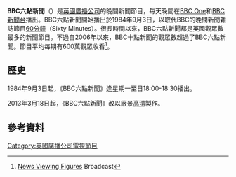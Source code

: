 {{電視節目信息框
| 顏色       = BBC News
| 名稱       = BBC6點新聞<br/>{{lang|en|BBC News at Six}}
| 原名       =
| 圖片       =
| 圖說       = 
| 類型       = 新聞
| 原創       =
| 發展       =
| 導演       =
| 主持       =
| 演出       =
| 配音       =
| 旁白       =
| 主題曲     =
| 片頭曲     =
| 片尾曲     =
| 作曲       =
| 國家       =
| 地區       = {{LDN}}
| 語言       = [[英語|英語]]
| 季數       =
| 系列數     =
| 集數       =
| 每集列表   =
| 執行製片   =
| 製片人     = [[BBC新聞|BBC新聞]]
| 監製   =
| 副製片人   =
| 共同製片人 =
| 編審       =
| 剪輯       =
| 外景       =
| 機位       =
| 每集長     = 30分鐘 
| 頻道       =  
| 電視網     = [[英國廣播公司第一台|BBC第一台]]及[[BBC新聞台|BBC新聞台]]
| 電視臺     =
| 視頻制式   = {{lang|en|HDTV 1080i}}
| 音頻制式   = 立體聲
| 首播國家   = {{UK}}
| 首播地區   =
| 開始       = 1984年9月3日
| 結束       = 至今
| 晚於       =
| 早於       =
| 相關劇集   =
| 中國大陸名稱 =
| 臺灣名稱     =
| 港澳名稱     =
| 馬新名稱     =
| 官方網站   =
| imdb_id    =
| tv_com_id  =
}}

{{Expand English|time=2019-12-17}}
'''BBC六點新聞'''（{{lang-en|BBC News at Six}}）是[[英國廣播公司|英國廣播公司]]的晚間新聞節目，每天晚間在[[BBC_One|BBC One]]和[[BBC新聞台|BBC新聞台]]播出。BBC六點新聞開始播出於1984年9月3日，以取代BBC的晚間新聞雜誌節目[[60分鐘|60分鐘]]（Sixty Minutes）。很長時間以來，BBC六點新聞都是英國觀眾數最多的新聞節目。不過自2006年以來，BBC十點新聞的觀眾數超過了BBC六點新聞。節目平均每期有600萬觀眾收看<ref>[http://www.broadcastnow.co.uk/broadcastnowArticle.aspx?intStoryID=166186 News Viewing Figures] {{Wayback|url=http://www.broadcastnow.co.uk/broadcastnowArticle.aspx?intStoryID=166186 |date=20070927205820 }} Broadcast</ref>。

==歷史==
1984年9月3日起，《BBC六點新聞》逢星期一至日18:00-18:30播出。

2013年3月18日起，《BBC六點新聞》改以廠景[[高清|高清]]製作。

==參考資料==
{{Reflist}}

[[Category:英國廣播公司電視節目|Category:英國廣播公司電視節目]]
{{BBC-tv-stub}}